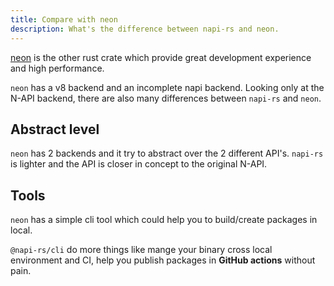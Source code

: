 ```yaml
---
title: Compare with neon
description: What's the difference between napi-rs and neon.
---
```


[neon](https://neon-bindings.com/) is the other rust crate which provide great development experience and high performance.

<!-- Neon 有一个成熟的基于 v8 API 的实现和一个未完成的 N-API 实现，只看 N-API 这一层面的实现，napi-rs 与 neon 也有许多不同的地方 -->

`neon` has a v8 backend and an incomplete napi backend. Looking only at the N-API backend, there are also many differences between `napi-rs` and `neon`.

## Abstract level

`neon` has 2 backends and it try to abstract over the 2 different API's.
`napi-rs` is lighter and the API is closer in concept to the original N-API.

## Tools

`neon` has a simple cli tool which could help you to build/create packages in local.

`@napi-rs/cli` do more things like mange your binary cross local environment and CI, help you publish packages in **GitHub actions** without pain.
